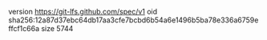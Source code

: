 version https://git-lfs.github.com/spec/v1
oid sha256:12a87d37ebc64db17aa3cfe7bcbd6b54a6e1496b5ba78e336a6759effcf1c66a
size 5744
